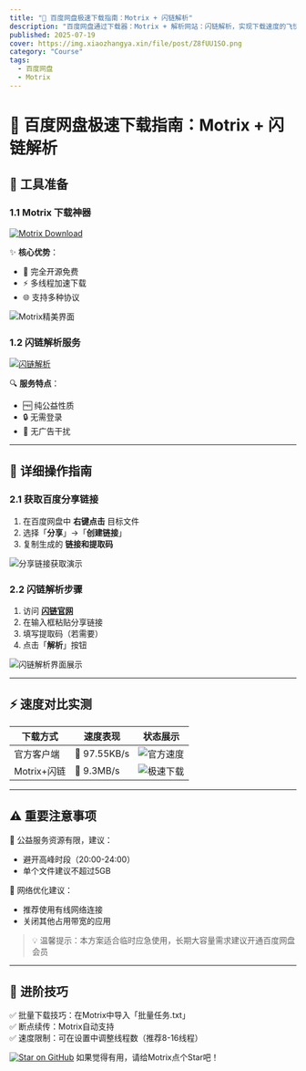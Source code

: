 ```yaml
---
title: "🚀 百度网盘极速下载指南：Motrix + 闪链解析"
description: "百度网盘通过下载器：Motrix + 解析网站：闪链解析，实现下载速度的飞快提升！"
published: 2025-07-19
cover: https://img.xiaozhangya.xin/file/post/Z8fUU1SO.png
category: "Course"
tags:
  - 百度网盘
  - Motrix
---
```


# 🚀 百度网盘极速下载指南：Motrix + 闪链解析

## 🔧 工具准备

### 1.1 Motrix 下载神器

[![Motrix Download](https://img.shields.io/badge/下载-Motrix-%2300a1d6?style=for-the-badge&logo=appveyor)](https://motrix.app/zh-CN/download)

✨ **核心优势**：

- 💯 完全开源免费
- ⚡ 多线程加速下载
- 🌐 支持多种协议

![Motrix精美界面](https://picbed.xiaozhangya.xin/picbed/20250715134445086.png)

### 1.2 闪链解析服务

[![闪链解析](https://img.shields.io/badge/访问-闪链解析-%23ff4d4f?style=for-the-badge)](https://mf.dp.wpurl.cc/user/parse)

🔍 **服务特点**：

- 🆓 纯公益性质
- 🔒 无需登录
- 🚫 无广告干扰

---

## 📝 详细操作指南

### 2.1 获取百度分享链接

1. 在百度网盘中 **右键点击** 目标文件
2. 选择「**分享**」→「**创建链接**」
3. 复制生成的 **链接和提取码**

![分享链接获取演示](https://picbed.xiaozhangya.xin/picbed/20250715133250319.png)

### 2.2 闪链解析步骤

1. 访问 [**闪链官网**](https://mf.dp.wpurl.cc/user/parse)
2. 在输入框粘贴分享链接
3. 填写提取码（若需要）
4. 点击「**解析**」按钮

![闪链解析界面展示](https://picbed.xiaozhangya.xin/picbed/20250715134129671.png)

---

## ⚡ 速度对比实测

| 下载方式    | 速度表现    | 状态展示                                                     |
| ----------- | ----------- | ------------------------------------------------------------ |
| 官方客户端  | 🐢 97.55KB/s | ![官方速度](https://picbed.xiaozhangya.xin/picbed/20250715134311368.png) |
| Motrix+闪链 | 🚀 9.3MB/s   | ![极速下载](https://picbed.xiaozhangya.xin/picbed/20250715134230296.png) |

---

## ⚠️ 重要注意事项

🔹 公益服务资源有限，建议：

- 避开高峰时段（20:00-24:00）
- 单个文件建议不超过5GB

🔹 网络优化建议：

- 推荐使用有线网络连接
- 关闭其他占用带宽的应用

> 💡 温馨提示：本方案适合临时应急使用，长期大容量需求建议开通百度网盘会员

---

## 🌟 进阶技巧

✅ 批量下载技巧：在Motrix中导入「批量任务.txt」  
✅ 断点续传：Motrix自动支持  
✅ 速度限制：可在设置中调整线程数（推荐8-16线程）

[![Star on GitHub](https://img.shields.io/github/stars/agalwood/Motrix.svg?style=social)](https://github.com/agalwood/Motrix) 如果觉得有用，请给Motrix点个Star吧！